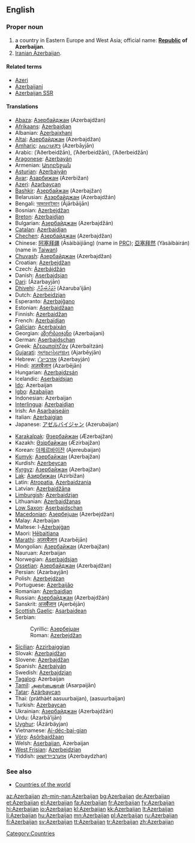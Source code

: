 ==English==
{{wikipedia}}

===Proper noun===
{{en-proper noun}}

# a country in Eastern Europe and West Asia; official name: '''[[Republic]] of Azerbaijan'''.
# [[Iranian Azerbaijan]].

====Related terms====
* [[Azeri]]
* [[Azerbaijani]]
* [[Azerbaijan SSR]]

====Translations====
{{trans-top|country in Eastern Europe}}
* [[Abaza]]: [[Азербайджан]] (Azerbajdžan)
* [[Afrikaans]]: [[Azerbaidjan]]
* Albanian: [[Azerbajxhani]]
* [[Altai]]: [[Азербайджан]] (Azerbajdžan)
* [[Amharic]]: [[አዜርባይጃን]] (Azerbāyjān)
* Arabic: {{Arab|[[آذربيجان]]}} (’Aðerbeidžān), {{Arab|[[أذربيجان]]}} (’Aðerbeidžān), {{Arab|[[اذربيجان]]}} (’Aðerbeidžān)
* [[Aragonese]]: [[Azerbayán]] {{m}}
* Armenian: [[Ադրբեջան]] {{unicode|(Adrbeǰan)}}
* [[Asturian]]: [[Azerbaiyán]] {{m}}
* [[Avar]]: [[Азарбижан]] (Azerbižan)
* [[Azeri]]: [[Azərbaycan]]
* [[Bashkir]]: [[Азербайжан]] (Azerbajžan)
* Belarusian: [[Азэрбайджан]] (Azerbajdžán) {{m}}
* Bengali: [[আজারবাইজান]] (Ājārbāijān)
* Bosnian: [[Azerbejdžan]] {{m}}
* [[Breton]]: [[Azerbaidjan]]
* Bulgarian: [[Азербайджан]] (Azerbajdžán) {{m}}
* [[Catalan]]: [[Azerbaidjan]] {{m}}
* [[Chechen]]: [[Азербайджан]] (Azerbajdžan)
* Chinese: [[阿塞拜疆]] (Āsàibàijiāng) (name in [[w:People's Republic of China|PRC]]); [[亞塞拜然]] (Yàsàibàirán) (name in [[Taiwan]])
* [[Chuvash]]: [[Азербайджан]] (Azerbajdžan)
* Croatian: [[Azerbejdžan]]
* Czech: [[Ázerbájdžán]] {{m}}
* Danish: [[Aserbajdsjan]]
* [[Dari]]: {{fa-Arab|[[آذربایجان]]}} (Āzarbayjān)
* [[Dhivehi]]: [[އަޒަރުބައިޖާން]] (Ażaruba’ijān)
* Dutch: [[Azerbeidzjan]]
* Esperanto: [[Azerbajĝano]]
* Estonian: [[Aserbaidžaan]]
* Finnish: [[Azerbaidžan]]
* French: [[Azerbaïdjan]] {{m}}
* [[Galician]]: [[Acerbaixán]] {{m}}
* Georgian: [[აზერბაიჯანი]] (Azerbaijani)
* German: [[Aserbaidschan]] {{n}}
* Greek: [[Αζερμπαϊτζάν]] (Azerbaïtzán) {{n}}
* [[Gujarati]]: [[અજરબેયજાન]] (Ajarbēyjān)
* Hebrew: [[אזרבייג׳ן]] (Azerbayján)
* Hindi: [[अज़रबैजान]] (Azarbējān)
* Hungarian: [[Azerbajdzsán]]
* Icelandic: [[Aserbaídsjan]]
* [[Ido]]: Azerbaijan
* [[Igbo]]: [[Azabaijan]]
* Indonesian: Azerbaijan
* [[Interlingua]]: [[Azerbaidjan]]
* Irish: An [[Asarbaiseáin]]
* Italian: [[Azerbaigian]] {{m}}
* Japanese: [[アゼルバイジャン]] (Azerubaijan)
{{trans-mid}}
* [[Karakalpak]]: [[Әзербайжан]] (Æzerbajžan)
* Kazakh: [[Әзірбайжан]] (Æzirbajžan)
* Korean: [[아제르바이잔]] (Ajereubaijan)
* [[Kumyk]]: [[Азербайжан]] (Azerbajžan)
* Kurdish: [[Azerbeycan]]
* [[Kyrgyz]]: [[Азербайжан]] (Azerbajžan)
* [[Lak]]: [[Азирбижан]] (Azirbižan)
* Latin: [[Atropatia]], [[Azerbaidzania]] {{f}}
* Latvian: [[Azerbaidžāna]]
* [[Limburgish]]: [[Azerbaidzjan]]
* Lithuanian: [[Azerbaidžanas]]
* [[Low Saxon]]: [[Aserbaidschan]]
* [[Macedonian]]: [[Азербејџан]] (Azerbejdžan)
* Malay: Azerbaijan
* Maltese: l-[[Ażerbajġan]]
* Maori: [[Hēbaitiana]]
* [[Marathi]]: [[अज़रबैजान]] (Azarbējān)
* Mongolian: [[Азербайжан]] (Azerbajžan)
* Nauruan: Azerbaijan
* Norwegian: [[Aserbajdsjan]]
* [[Ossetian]]: [[Азербайджан]] (Azerbajdžan)
* Persian: {{fa-Arab|[[آذربایجان]]}} (Azarbayjân)
* Polish: [[Azerbejdżan]] {{m}}
* Portuguese: [[Azerbaijão]] {{m}}
* Romanian: [[Azerbaidjan]] {{n}}
* Russian: [[Азербайджан]] (Azerbajdžán) {{m}}
* Sanskrit: [[अजर्बैजान]] (Ajerbējān)
* [[Scottish Gaelic]]: [[Asarbaidean]]
* Serbian:
*: Cyrillic: [[Азербејџан]] {{m}}
*: Roman: [[Azerbejdžan]] {{m}}
* [[Sicilian]]: [[Azzirbaiggian]] {{m}}
* Slovak: [[Azerbajdžan]] {{m}}
* Slovene: [[Azerbajdžan]] {{m}}
* Spanish: [[Azerbaiyán]] {{m}}
* Swedish: [[Azerbajdzjan]]
* [[Tagalog]]: Azerbaijan
* [[Tamil]]: [[அஸர்பைஜான்]] (Asarpaijān)
* [[Tatar]]: [[Äzärbaycan]]
* Thai: {{Thai|[[ประเทศอาเซอร์ไบจาน]]}} (pràthàèt aasuurbaijan), {{Thai|[[อาเซอร์ไบจัน]]}} (aasuurbaijan)
* Turkish: [[Azerbaycan]]
* Ukrainian: [[Азербайджан]] (Azerbajdžán) {{m}}
* Urdu: {{ur-Arab|[[آذربائجان]]}} (Āzarbā’ijān)
* [[Uyghur]]: {{ug-Arab|[[ئازەربەيجان]]}} (Äzärbäyjan)
* Vietnamese: [[Ai-déc-bai-gian]]
* [[Võro]]: [[Asõrbaidžaan]]
* Welsh: [[Aserbaijan]], Azerbaijan
* [[West Frisian]]: [[Azerbeidzjan]]
* Yiddish: [[אַזערבײַדזשאַן]] (Azerbaydzhan)
{{trans-bottom}}

===See also===
* [[Appendix:Countries of the world|Countries of the world]]

[[Category:Countries]]

[[az:Azerbaijan]]
[[zh-min-nan:Azerbaijan]]
[[bg:Azerbaijan]]
[[de:Azerbaijan]]
[[et:Azerbaijan]]
[[el:Azerbaijan]]
[[fa:Azerbaijan]]
[[fr:Azerbaijan]]
[[fy:Azerbaijan]]
[[hi:Azerbaijan]]
[[io:Azerbaijan]]
[[kl:Azerbaijan]]
[[kk:Azerbaijan]]
[[lt:Azerbaijan]]
[[li:Azerbaijan]]
[[hu:Azerbaijan]]
[[mn:Azerbaijan]]
[[pl:Azerbaijan]]
[[ru:Azerbaijan]]
[[fi:Azerbaijan]]
[[sv:Azerbaijan]]
[[tt:Azerbaijan]]
[[tr:Azerbaijan]]
[[zh:Azerbaijan]]